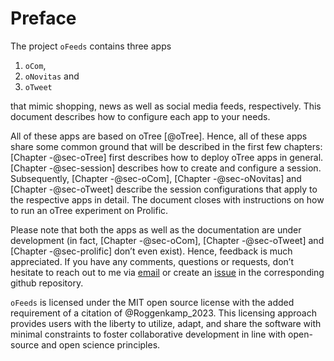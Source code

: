 # Preface {.unnumbered}

The project `oFeeds` contains three apps 

1. `oCom`, 
2. `oNovitas` and 
3. `oTweet` 

that mimic shopping, news as well as social media feeds, respectively. This document describes how to configure each app to your needs.

All of these apps are based on oTree [@oTree]. Hence, all of these apps share some common ground that will be described in the first few chapters: [Chapter -@sec-oTree] first describes how to deploy oTree apps in general. [Chapter -@sec-session] describes how to create and configure a session. Subsequently, [Chapter -@sec-oCom], [Chapter -@sec-oNovitas] and [Chapter -@sec-oTweet] describe the session configurations that apply to the respective apps in detail. The document closes with instructions on how to run an oTree experiment on Prolific.

Please note that both the apps as well as the documentation are under development (in fact, [Chapter -@sec-oCom], [Chapter -@sec-oTweet] and [Chapter -@sec-prolific] don't even exist). Hence, feedback is much appreciated. If you have any comments, questions or requests, don't hesitate to reach out to me via [email](mailto:hauke.roggenkamp@unisg.ch) or create an [issue](https://github.com/Howquez/oFeeds/issues) in the corresponding github repository.

`oFeeds` is licensed under the MIT open source license with the added requirement of a citation of @Roggenkamp_2023. This licensing approach provides users with the liberty to utilize, adapt, and share the software with minimal constraints to foster collaborative development in line with open-source and open science principles. 